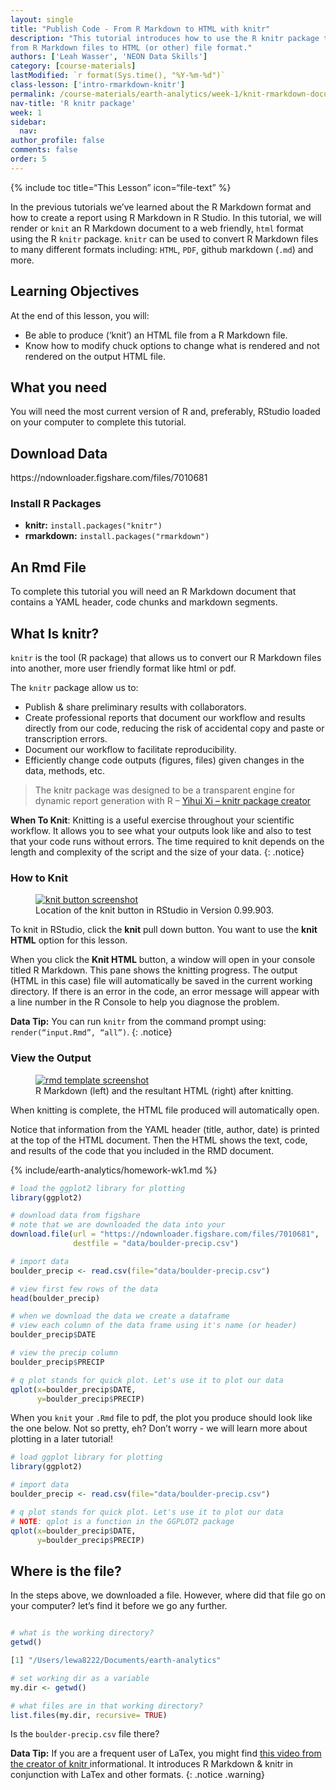 ```yaml
---
layout: single
title: "Publish Code - From R Markdown to HTML with knitr"
description: "This tutorial introduces how to use the R knitr package to publish
from R Markdown files to HTML (or other) file format."
authors: ['Leah Wasser', 'NEON Data Skills']
category: [course-materials]
lastModified: `r format(Sys.time(), "%Y-%m-%d")`
class-lesson: ['intro-rmarkdown-knitr']
permalink: /course-materials/earth-analytics/week-1/knit-rmarkdown-document-to-pdf/
nav-title: 'R knitr package'
week: 1
sidebar:
  nav:
author_profile: false
comments: false
order: 5
---
```

{% include toc title="This Lesson" icon="file-text" %}


In the previous tutorials we've learned about the R Markdown format and how
to create a report using R Markdown in R Studio. In this tutorial, we will
render or `knit` an R Markdown document to a web friendly, `html` format using
the R `knitr` package. `knitr` can be used to convert R Markdown files to many
different formats including: `HTML`, `PDF`, github markdown (`.md`) and more.

<div class='notice--success' markdown="1">

## <i class="fa fa-graduation-cap" aria-hidden="true"></i> Learning Objectives

At the end of this lesson, you will:

* Be able to produce (‘knit’) an HTML file from a R Markdown file.
* Know how to modify chuck options to change what is rendered and not rendered on the output HTML file.

## <i class="fa fa-check-square-o fa-2" aria-hidden="true"></i> What you need

You will need the most current version of R and, preferably, RStudio loaded on
your computer to complete this tutorial.

## Download Data

https://ndownloader.figshare.com/files/7010681

### Install R Packages

* **knitr:** `install.packages("knitr")`
* **rmarkdown:** `install.packages("rmarkdown")`

## An Rmd File

To complete this tutorial you will need an R Markdown document that contains a
YAML header, code chunks and markdown segments.

</div>

## What Is knitr?

`knitr` is the tool (R package) that allows us to convert our R Markdown files into another,
more user friendly format like html or pdf.

The `knitr` package allow us to:

* Publish & share preliminary results with collaborators.
* Create professional reports that document our workflow and results directly
from our code, reducing the risk of accidental copy and paste or transcription errors.
* Document our workflow to facilitate reproducibility.
* Efficiently change code outputs (figures, files) given changes in the data, methods, etc.

>The knitr package was designed to be a transparent engine for dynamic report
generation with R --
<a href="http://yihui.name/knitr/" target="_blank"> Yihui Xi -- knitr package creator</a>



<i class="fa fa-star"></i> **When To Knit**: Knitting is a useful exercise
throughout your scientific workflow. It allows you to see what your outputs
look like and also to test that your code runs without errors.
The time required to knit depends on the length and complexity of the script
and the size of your data.
{: .notice}

### How to Knit

<figure>
	<a href="{{ site.baseurl }}/images/course-materials/earth-analytics/week-1/intro-knitr-rmd/KnitButton-screenshot.png">
	<img src="{{ site.baseurl }}/images/course-materials/earth-analytics/week-1/intro-knitr-rmd/KnitButton-screenshot.png" alt="knit button screenshot"></a>
	<figcaption> Location of the knit button in RStudio in Version 0.99.903.
	</figcaption>
</figure>

To knit in RStudio, click the **knit** pull down button. You want to use the
**knit HTML** option for this lesson.

When you click the **Knit HTML** button, a  window will open in your console
titled R Markdown. This
pane shows the knitting progress. The output (HTML in this case) file will
automatically be saved in the current working directory. If there is an error
in the code, an error message will appear with a line number in the R Console
to help you diagnose the problem.

<i class="fa fa-star"></i> **Data Tip:** You can run `knitr` from the command prompt
using: `render(“input.Rmd”, “all”)`.
{: .notice}


### View the Output

<figure>
	<a href="{{ site.baseurl }}/images/course-materials/earth-analytics/week-1/intro-knitr-rmd/Rmd-screenshot-html.png">
	<img src="{{ site.baseurl }}/images/course-materials/earth-analytics/week-1/intro-knitr-rmd/Rmd-screenshot-html.png" alt="rmd template screenshot"></a>
	<figcaption> R Markdown (left) and the resultant HTML (right) after knitting.
	</figcaption>
</figure>

When knitting is complete, the HTML file produced will automatically open.

Notice that information from the YAML header (title, author, date) is printed
at the top of the HTML document. Then the HTML shows the text, code, and
results of the code that you included in the RMD document.

{% include/earth-analytics/homework-wk1.md %}


```r

# load the ggplot2 library for plotting
library(ggplot2)

# download data from figshare
# note that we are downloaded the data into your
download.file(url = "https://ndownloader.figshare.com/files/7010681",
              destfile = "data/boulder-precip.csv")

# import data
boulder_precip <- read.csv(file="data/boulder-precip.csv")

# view first few rows of the data
head(boulder_precip)

# when we download the data we create a dataframe
# view each column of the data frame using it's name (or header)
boulder_precip$DATE

# view the precip column
boulder_precip$PRECIP

# q plot stands for quick plot. Let's use it to plot our data
qplot(x=boulder_precip$DATE,
      y=boulder_precip$PRECIP)

```

When you `knit` your `.Rmd` file to pdf, the plot you produce should look like
the one below. Not so pretty, eh? Don't worry - we will learn more about plotting
in a later tutorial!

```r

# load ggplot library for plotting
library(ggplot2)

# import data
boulder_precip <- read.csv(file="data/boulder-precip.csv")

# q plot stands for quick plot. Let's use it to plot our data
# NOTE: qplot is a function in the GGPLOT2 package
qplot(x=boulder_precip$DATE,
      y=boulder_precip$PRECIP)

```


## Where is the file?

In the steps above, we downloaded a file. However, where did that file go on your
computer? let's find it before we go any further.

```r

# what is the working directory?
getwd()

[1] "/Users/lewa8222/Documents/earth-analytics"

# set working dir as a variable
my.dir <- getwd()

# what files are in that working directory?
list.files(my.dir, recursive= TRUE)
```
Is the `boulder-precip.csv` file there?

<i class="fa fa-star"></i> **Data Tip:** If you are a frequent user of LaTex,
you might find
<a href="http://cdn.screenr.com/video/8352c25b-7324-4134-970b-b7c427381adb.mp4" target="_blank">this video from the creator of knitr </a>
informational. It introduces R Markdown & knitr in conjunction with LaTex and
other formats.
{: .notice .warning}
